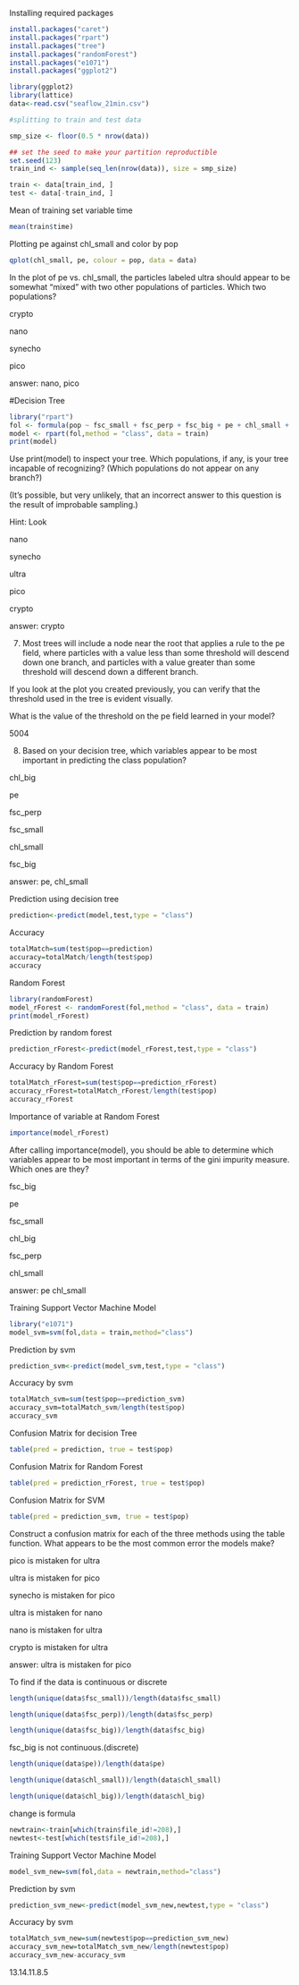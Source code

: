 Installing required packages

```r
install.packages("caret")
install.packages("rpart")
install.packages("tree")
install.packages("randomForest")
install.packages("e1071")
install.packages("ggplot2")
```


```r
library(ggplot2)
library(lattice)
data<-read.csv("seaflow_21min.csv")

#splitting to train and test data

smp_size <- floor(0.5 * nrow(data))

## set the seed to make your partition reproductible
set.seed(123)
train_ind <- sample(seq_len(nrow(data)), size = smp_size)

train <- data[train_ind, ]
test <- data[-train_ind, ]

```

Mean of training set variable time

```r
mean(train$time)
```


Plotting pe against chl_small and color by pop

```r
qplot(chl_small, pe, colour = pop, data = data)
```

In the plot of pe vs. chl_small, the particles labeled ultra should appear to be somewhat "mixed" with two other populations of particles. Which two populations?

crypto

nano

synecho

pico

answer: nano, pico

#Decision Tree

```r
library("rpart")
fol <- formula(pop ~ fsc_small + fsc_perp + fsc_big + pe + chl_small + chl_big)
model <- rpart(fol,method = "class", data = train)
print(model)
```

Use print(model) to inspect your tree. Which populations, if any, is your tree incapable of recognizing? (Which populations do not appear on any branch?)

(It's possible, but very unlikely, that an incorrect answer to this question is the result of improbable sampling.)

Hint: Look

nano

synecho

ultra

pico

crypto

answer: crypto

7. 
Most trees will include a node near the root that applies a rule to the pe field, where particles with a value less than some threshold will descend down one branch, and particles with a value greater than some threshold will descend down a different branch.

If you look at the plot you created previously, you can verify that the threshold used in the tree is evident visually.

What is the value of the threshold on the pe field learned in your model?

5004

8. 
Based on your decision tree, which variables appear to be most important in predicting the class population?

chl_big

pe

fsc_perp

fsc_small

chl_small

fsc_big

answer: pe, chl_small

Prediction using decision tree

```r
prediction<-predict(model,test,type = "class")
```

Accuracy

```r
totalMatch=sum(test$pop==prediction)
accuracy=totalMatch/length(test$pop)
accuracy
```


Random Forest

```r
library(randomForest)
model_rForest <- randomForest(fol,method = "class", data = train)
print(model_rForest)
```

Prediction by random forest

```r
prediction_rForest<-predict(model_rForest,test,type = "class")
```
Accuracy by Random Forest

```r
totalMatch_rForest=sum(test$pop==prediction_rForest)
accuracy_rForest=totalMatch_rForest/length(test$pop)
accuracy_rForest
```

Importance of variable at Random Forest

```r
importance(model_rForest)
```

After calling importance(model), you should be able to determine which variables appear to be most important in terms of the gini impurity measure. Which ones are they?

fsc_big

pe

fsc_small

chl_big

fsc_perp

chl_small

answer: pe chl_small

Training Support Vector Machine Model 

```r
library("e1071")
model_svm=svm(fol,data = train,method="class")
```

Prediction by svm

```r
prediction_svm<-predict(model_svm,test,type = "class")
```

Accuracy by svm

```r
totalMatch_svm=sum(test$pop==prediction_svm)
accuracy_svm=totalMatch_svm/length(test$pop)
accuracy_svm
```

Confusion Matrix for decision Tree

```r
table(pred = prediction, true = test$pop)
```

Confusion Matrix for Random Forest

```r
table(pred = prediction_rForest, true = test$pop)
```

Confusion Matrix for SVM 

```r
table(pred = prediction_svm, true = test$pop)
```

 
Construct a confusion matrix for each of the three methods using the table function. What appears to be the most common error the models make?

pico is mistaken for ultra

ultra is mistaken for pico

synecho is mistaken for pico

ultra is mistaken for nano

nano is mistaken for ultra

crypto is mistaken for ultra

answer: ultra is mistaken for pico


To find if the data is continuous or discrete


```r
length(unique(data$fsc_small))/length(data$fsc_small)
```


```r
length(unique(data$fsc_perp))/length(data$fsc_perp)
```


```r
length(unique(data$fsc_big))/length(data$fsc_big)
```

fsc_big is not continuous.(discrete)

```r
length(unique(data$pe))/length(data$pe)
```

```r
length(unique(data$chl_small))/length(data$chl_small)
```

```r
length(unique(data$chl_big))/length(data$chl_big)
```


change is formula

```r
newtrain<-train[which(train$file_id!=208),]
newtest<-test[which(test$file_id!=208),]
```

Training Support Vector Machine Model 

```r
model_svm_new=svm(fol,data = newtrain,method="class")
```

Prediction by svm

```r
prediction_svm_new<-predict(model_svm_new,newtest,type = "class")
```

Accuracy by svm

```r
totalMatch_svm_new=sum(newtest$pop==prediction_svm_new)
accuracy_svm_new=totalMatch_svm_new/length(newtest$pop)
accuracy_svm_new-accuracy_svm

```


13.14.11.8.5